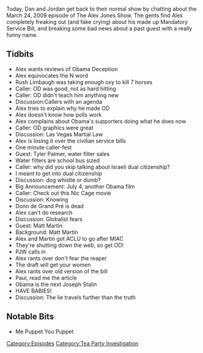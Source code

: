 {{DEFAULTSORT:
    #_EPISODE_0231:March 24, 2009
}}{{Episode
    | title           = March 24, 2009
    | caption         = [https://knowledgefight.libsyn.com/knowledge-fight-march-24-2009 Listen to this episode on Libsyn]
    | episodeNumber   = 231
    | length          = 01:16:42
    | airDate         = November 26, 2018
    | coverageDate    = March 24, 2009
    | episodeType     = [[:Category:Tea Party Investigation|Tea Party Investigation]]
    | appearance      = [[Rush Limbaugh]], [[Tyler Palmer]], [[Donn de Grand Pré]], [[Matt Martin]], [[Paul Joseph Watson]]
    | previousEpisode = [[230E: Obama Deception, Part 5]]
    | nextEpisode     = [[232: Reverend Manning]]
}}

{{Stub}}

Today, Dan and Jordan get back to their normal show by chatting about the March 24, 2009 episode of The Alex Jones Show. The gents find Alex completely freaking out (and fake crying) about his made up Mandatory Service Bill, and breaking some bad news about a past guest with a really funny name.

==Tidbits==

*Alex wants reviews of Obama Deception
*Alex equivocates the N word
*Rush Limbaugh was taking enough oxy to kill 7 horses
*Caller: OD was good, not as hard hitting
*Caller: OD didn't teach him anything new
*Discussion:Callers with an agenda
*Alex tries to explain why he made OD
*Alex doesn't know how polls work
*Alex complains about Obama's supporters doing what he does now
*Caller: OD graphics were great
*Discussion: Las Vegas Martial Law
*Alex is losing it over the civilian service bills
*One minute caller-fest
*Guest: Tyler Palmer, water filter sales
*Water filters are school bus sized
*Caller: why did you skip talking about Israeli dual citizenship?
*I meant to get into dual citizenship
*Discussion: dog whistle or dumb?
*Big Announcement: July 4, another Obama film
*Caller: Check out this Nic Cage movie
*Discussion: Knowing
*Donn de Grand Pré is dead
*Alex can't do research
*Discussion: Globalist fears
*Guest: Matt Martin
*Background: Matt Martin
*Alex and Martin got ACLU to go after MIAC
*They're shutting down the web, so get OD!
*PJW calls in
*Alex rants over don't fear the reaper
*The draft will get your women
*Alex rants over old version of the bill
*Paul, read me the article
*Obama is the next Joseph Stalin
*HAVE BABIES!
*Discussion: The lie travels further than the truth

==Notable Bits==

*Me Puppet You Puppet

[[Category:Episodes]]
[[Category:Tea Party Investigation]]
